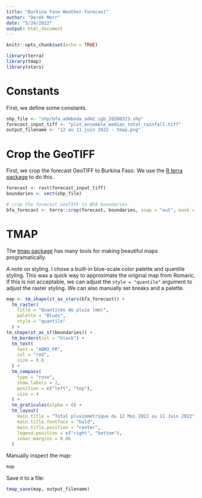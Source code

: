 ---
title: "Burkina Faso Weather Forecast"
author: "Derek Morr"
date: "5/24/2022"
output: html_document
---

```{r setup, include=FALSE}
knitr::opts_chunk$set(echo = TRUE)
```

```{r load libraries, message=FALSE, warning=FALSE, include=FALSE}
library(terra)
library(tmap)
library(stars)
```

# Constants

First, we define some constants.

```{r}
shp_file <- "shp/bfa_admbnda_adm2_igb_20200323.shp"
forecast_input_tiff <- "plot_ensemble_median_total_rainfall.tiff"
output_filename <- "12 au 11 juin 2022 - tmap.png"
```


# Crop the GeoTIFF

First, we crop the forecast GeoTIFF to Burkina Faso. We use the 
[R terra package](https://rspatial.github.io/terra/) to do this.

```{r}
forecast <- rast(forecast_input_tiff)
boundaries <- vect(shp_file)

# crop the forecast GeoTIFF to BFA boundaries
bfa_forecast <- terra::crop(forecast, boundaries, snap = "out", mask = TRUE)
```

# TMAP

The [tmap package](https://r-tmap.github.io/tmap/) has many tools for making 
beautiful maps programatically.

A note on styling. I chose a built-in blue-scale color palette and quantile
styling. This was a quick way to approximate the original map from Romaric.
If this is not acceptable, we can adjust the `style = "quantile"` argument 
to adjust the raster styling. We can also manually set breaks and a palette.

```{r}
map <- tm_shape(st_as_stars(bfa_forecast)) + 
  tm_raster(
    title = "Quantités de pluie (mm)",
    palette = "Blues",
    style = "quantile"
  ) +
tm_shape(st_as_sf(boundaries)) +
  tm_borders(col = "black") +
  tm_text(
    text = "ADM2_FR",
    col = "red",
    size = 0.6
  ) +
  tm_compass(
    type = "rose",
    show.labels = 2,
    position = c("left", "top"),
    size = 4
  ) +
  tm_graticules(alpha = 0) +
  tm_layout(
    main.title = "Total pluviométrique du 12 Mai 2022 au 11 Juin 2022",
    main.title.fontface = "bold",
    main.title.position = "center",
    legend.position = c("right", "bottom"),
    inner.margins = 0.06
  )
```

Manually inspect the map:

```{r}
map
```

Save it to a file:

```{r}
tmap_save(map, output_filename)
```

